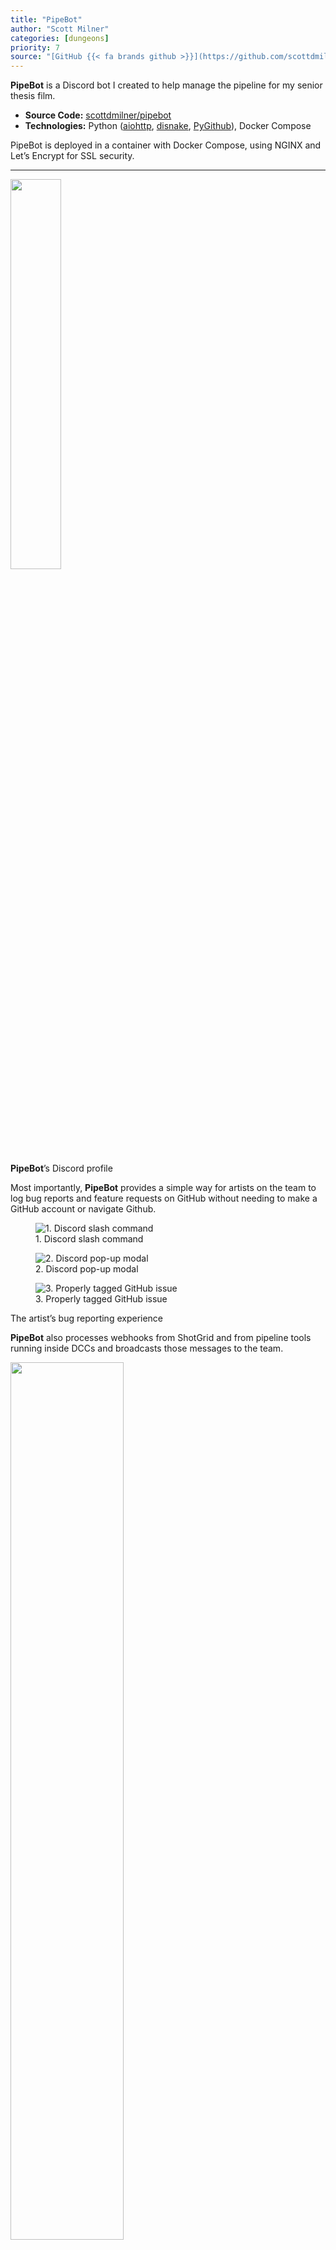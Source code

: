 ```yaml
---
title: "PipeBot"
author: "Scott Milner"
categories: [dungeons]
priority: 7
source: "[GitHub {{< fa brands github >}}](https://github.com/scottdmilner/pipebot)"
---
```


**PipeBot** is a Discord bot I created to help manage the pipeline for my senior thesis film. 

- **Source Code:** [scottdmilner/pipebot](https://github.com/scottdmilner/pipebot)
- **Technologies:** Python ([aiohttp](https://aiohttp.org), [disnake](https://disnake.dev/), [PyGithub](https://github.com/PyGithub/PyGithub)), Docker Compose

PipeBot is deployed in a container with Docker Compose, using NGINX and Let's Encrypt for SSL security.

---

::: {#fig-profile}
![](profile.png){width=40% fig-align="left" .lightbox}

**PipeBot**'s Discord profile
:::

Most importantly, **PipeBot** provides a simple way for artists on the team to log bug reports and feature requests on GitHub without needing to make a GitHub account or navigate Github. 

::: {#fig-userxp layout-ncol=3 layout-valign="bottom"}
![1. Discord slash command](slash-command.png){.lightbox}

![2. Discord pop-up modal](report-modal.png){.lightbox}

![3. Properly tagged GitHub issue](github-issue.png){.lightbox}

The artist's bug reporting experience
:::

**PipeBot** also processes webhooks from ShotGrid and from pipeline tools running inside DCCs and broadcasts those messages to the team.

::: {#fig-report}
![](webhook-message.png){width=60% fig-align="left" .lightbox}

Example of a report Discord message coming from a webhook sent to **PipeBot**
:::
